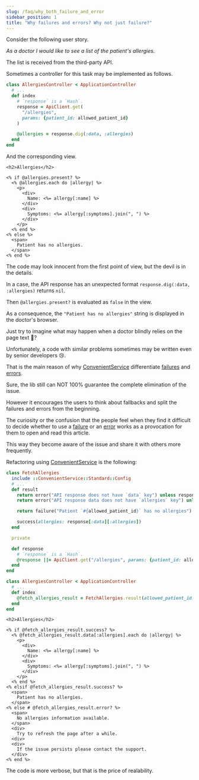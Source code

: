 ```yaml
---
slug: /faq/why_both_failure_and_error
sidebar_position: 1
title: "Why failures and errors? Why not just failure?"
---
```


Consider the following user story.

_As a doctor I would like to see a list of the patient's allergies._

The list is received from the third-party API.

Sometimes a controller for this task may be implemented as follows.

```ruby title="controllers/allergies_controller.rb"
class AllergiesController < ApplicationController
  # ...
  def index
    # `response` is a `Hash`.
    response = ApiClient.get(
      "/allergies",
      params: {patient_id: allowed_patient_id}
    )

    @allergies = response.dig(:data, :allergies)
  end
end
```

And the corresponding view.

```erb title="views/allergies/index.html.erb"
<h2>Allergies</h2>

<% if @allergies.present? %>
  <% @allergies.each do |allergy| %>
    <p>
      <div>
        Name: <%= allergy[:name] %>
      </div>
      <div>
        Symptoms: <%= allergy[:symptoms].join(", ") %>
      </div>
    </p>
  <% end %>
<% else %>
  <span>
    Patient has no allergies.
  </span>
<% end %>
```

The code may look innocent from the first point of view, but the devil is in the details.

In a case, the API response has an unexpected format `response.dig(:data, :allergies)` returns `nil`.

Then `@allergies.present?` is evaluated as `false` in the view.

As a consequence, the `"Patient has no allergies"` string is displayed in the doctor's browser.

Just try to imagine what may happen when a doctor blindly relies on the page text 😬?

Unfortunately, a code with similar problems sometimes may be written even by senior developers 😢.

That is the main reason of why [ConvenientService](/) differentiate [failures](/docs/basics/failures.mdx) and [errors](/docs/basics/errors.mdx).

Sure, the lib still can NOT 100% guarantee the complete elimination of the issue.

However it encourages the users to think about fallbacks and split the failures and errors from the beginning.

The curiosity or the confusion that the people feel when they find it difficult to decide whether to use a [failure](/docs/basics/failures.mdx) or an [error](/docs/basics/errors.mdx) works as a provocation for them to open and read this article.

This way they become aware of the issue and share it with others more frequently.

Refactoring using [ConvenientService](/) is the following:

```ruby title="controllers/allergies_controller.rb"
class FetchAllergies
  include ::ConvenientService::Standard::Config
  # ...
  def result
    return error("API response does not have `data` key") unless response.has_key?(:data)
    return error("API response data does not have `allergies` key") unless response[:data].has_key?(:allergies)

    return failure("Patient `#{allowed_patient_id}` has no allergies") if response[:data][:allergies].empty?

    success(allergies: response[:data][:allergies])
  end

  private

  def response
    # `response` is a `Hash`.
    @response ||= ApiClient.get("/allergies", params: {patient_id: allowed_patient_id})
  end
end
```

```ruby title="controllers/allergies_controller.rb"
class AllergiesController < ApplicationController
  # ...
  def index
    @fetch_allergies_result = FetchAllergies.result(allowed_patient_id: allowed_patient_id)
  end
end
```

```erb title="views/allergies/index.html.erb"
<h2>Allergies</h2>

<% if @fetch_allergies_result.success? %>
  <% @fetch_allergies_result.data[:allergies].each do |allergy| %>
    <p>
      <div>
        Name: <%= allergy[:name] %>
      </div>
      <div>
        Symptoms: <%= allergy[:symptoms].join(", ") %>
      </div>
    </p>
  <% end %>
<% elsif @fetch_allergies_result.success? %>
  <span>
    Patient has no allergies.
  </span>
<% else # @fetch_allergies_result.error? %>
  <span>
    No allergies information available.
  </span>
  <div>
    Try to refresh the page after a while.
  <div>
  <div>
    If the issue persists please contact the support.
  </div>
<% end %>
```

The code is more verbose, but that is the price of realability.
